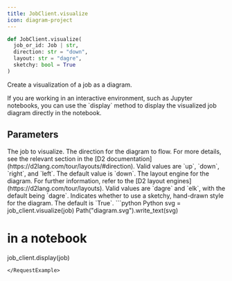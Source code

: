 ```yaml
---
title: JobClient.visualize
icon: diagram-project
---
```


```python
def JobClient.visualize(
  job_or_id: Job | str,
  direction: str = "down",
  layout: str = "dagre",
  sketchy: bool = True
)
```

Create a visualization of a job as a diagram.

<Tip>
  If you are working in an interactive environment, such as Jupyter notebooks, you can use the `display` method to display the visualized job diagram directly in the notebook.
</Tip>

## Parameters

<ParamField path="job_or_id" type="Job | str">
  The job to visualize.
</ParamField>

<ParamField path="direction" type="str">
  The direction for the diagram to flow. For more details, see the relevant section in the [D2 documentation](https://d2lang.com/tour/layouts/#direction). Valid values are `up`, `down`, `right`, and `left`. The default value is `down`.
</ParamField>

<ParamField path="layout" type="str">
  The layout engine for the diagram. For further information, refer to the [D2 layout engines](https://d2lang.com/tour/layouts). Valid values are `dagre` and `elk`, with the default being `dagre`.
</ParamField>

<ParamField path="sketchy" type="bool">
  Indicates whether to use a sketchy, hand-drawn style for the diagram. The default is `True`.
</ParamField>

<RequestExample>
```python Python
svg = job_client.visualize(job)
Path("diagram.svg").write_text(svg)

# in a notebook
job_client.display(job)
```
</RequestExample>

